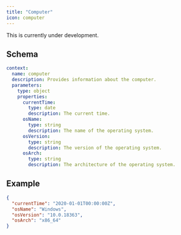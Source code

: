 ```yaml
---
title: "Computer"
icon: computer
---
```


<Warning>This is currently under development.</Warning>

## Schema

```yaml
context:
  name: computer
  description: Provides information about the computer.
  parameters:
    type: object
    properties:
      currentTime:
        type: date
        description: The current time.
      osName:
        type: string
        description: The name of the operating system.
      osVersion:
        type: string
        description: The version of the operating system.
      osArch:
        type: string
        description: The architecture of the operating system.
```

## Example

```json
{
  "currentTime": "2020-01-01T00:00:00Z",
  "osName": "Windows",
  "osVersion": "10.0.18363",
  "osArch": "x86_64"
}
```

